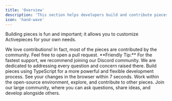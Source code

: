 ```yaml
---
title: 'Overview'
description: 'This section helps developers build and contribute pieces.'
icon: 'hand-wave'
---
```


Building pieces is fun and important; it allows you to customize Activepieces for your own needs.

<Tip>
 We love contributions! In fact, most of the pieces are contributed by the community. Feel free to open a pull request.
</Tip>
<Tip>
**Friendly Tip:**
For the fastest support, we recommend joining our Discord community. We are dedicated to addressing every question and concern raised there.
</Tip>


<CardGroup cols={2}>
  <Card title="Code with TypeScript" icon="code">
    Build pieces using TypeScript for a more powerful and flexible development process.
  </Card>
  <Card title="Hot Reloading" icon="cloud-bolt">
    See your changes in the browser within 7 seconds.
  </Card>
  <Card title="Open Source" icon="earth-americas">
    Work within the open-source environment, explore, and contribute to other pieces.
  </Card>
  <Card title="Community Support" icon="people">
    Join our large community, where you can ask questions, share ideas, and develop alongside others.
  </Card>
</CardGroup>
